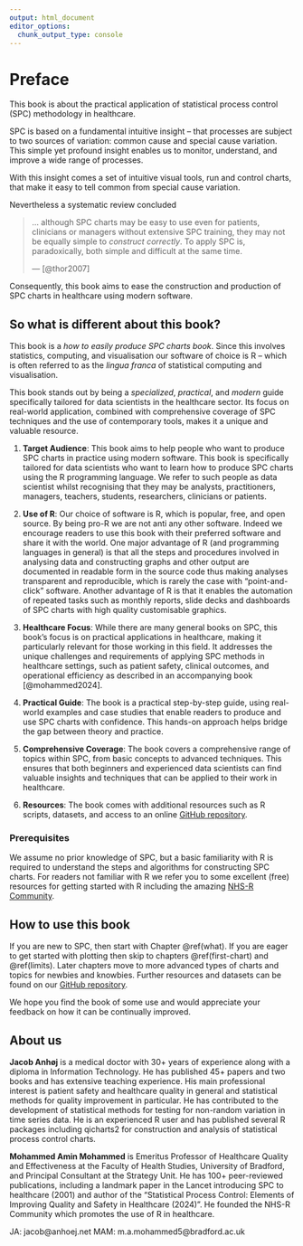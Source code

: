 ```yaml
---
output: html_document
editor_options: 
  chunk_output_type: console
---
```

# Preface {-#preface}

This book is about the practical application of statistical process control (SPC) methodology in healthcare.

SPC is based on a fundamental intuitive insight -- that processes are subject to two sources of variation: common cause and special cause variation. This simple yet profound insight enables us to monitor, understand, and improve a wide range of processes.

With this insight comes a set of intuitive visual tools, run and control charts, that make it easy to tell common from special cause variation.


Nevertheless a systematic review concluded 

>... although SPC charts may be easy to use even for patients, clinicians or managers without extensive SPC training, they may not be equally simple to *construct correctly*. To apply SPC is, paradoxically, both simple and difficult at the same time.
>
> --- [@thor2007]

Consequently, this book aims to ease the construction and production of SPC charts in healthcare using modern software.

## So what is different about this book? {-}

This book is a *how to easily produce SPC charts book*. Since this involves statistics, computing, and visualisation our software of choice is R -- which is often referred to as the *lingua franca* of statistical computing and visualisation. 

This book stands out by being a *specialized*, *practical*, and *modern* guide specifically tailored for data scientists in the healthcare sector. Its focus on real-world application, combined with comprehensive coverage of SPC techniques and the use of contemporary tools, makes it a unique and valuable resource. 

1. **Target Audience**:  This book aims to help people who want to produce SPC charts in practice using modern software. This book is specifically tailored for data scientists who want to learn how to produce SPC charts using the R programming language.  We refer to such people as data scientist whilst recognising that they may be analysts, practitioners, managers, teachers, students, researchers, clinicians or patients.

2. **Use of R**: Our choice of software is R, which is popular, free, and open source. By being pro-R we are not anti any other software. Indeed we encourage readers to use this book with their preferred software and share it with the world. One major advantage of R (and programming languages in general) is that all the steps and procedures involved in analysing data and constructing graphs and other output are documented in readable form in the source code thus making analyses transparent and reproducible, which is rarely the case with "point-and-click" software. Another advantage of R is that it enables the automation of repeated tasks such as monthly reports, slide decks and dashboards of SPC charts with high quality customisable graphics. 

3. **Healthcare Focus**: While there are many general books on SPC, this book's focus is on practical applications in healthcare, making it particularly relevant for those working in this field. It addresses the unique challenges and requirements of applying SPC methods in healthcare settings, such as patient safety, clinical outcomes, and operational efficiency as described in an accompanying book [@mohammed2024].

4. **Practical Guide**: The book is a practical step-by-step guide,  using real-world examples and case studies that enable readers to produce and use SPC charts with confidence. This hands-on approach helps bridge the gap between theory and practice.

5. **Comprehensive Coverage**: The book covers a comprehensive range of topics within SPC, from basic concepts to advanced techniques. This ensures that both beginners and experienced data scientists can find valuable insights and techniques that can be applied to their work in healthcare.

6. **Resources**: The book comes with additional resources such as R scripts, datasets, and access to an online [GitHub repository](https://github.com/anhoej/spc4hc).

### Prerequisites {-}

We assume no prior knowledge of SPC, but a basic familiarity with R is required to understand the steps and algorithms for constructing SPC charts. For readers not familiar with R we refer you to some excellent (free) resources for getting started with R including the amazing [NHS-R Community](https://nhsrcommunity.com/).

## How to use this book {-}

If you are new to SPC, then start with Chapter \@ref(what). If you are eager to get started with plotting then skip to chapters \@ref(first-chart) and \@ref(limits). Later chapters move to more advanced types of charts and topics for newbies and knowbies. Further resources and datasets can be found on our [GitHub repository](https://github.com/anhoej/spc4hc).

We hope you find the book of some use and would appreciate your feedback on how it can be continually improved.

## About us {-}

**Jacob Anhøj** is a medical doctor with 30+ years of experience along with a diploma in Information Technology. He has published 45+ papers and two books and has extensive teaching experience. His main professional interest is patient safety and healthcare quality in general and statistical methods for quality improvement in particular. He has contributed to the development of statistical methods for testing for non-random variation in time series data. He is an experienced R user and has published several R packages including qicharts2 for construction and analysis of statistical process control charts.
  
**Mohammed Amin Mohammed** is Emeritus Professor of Healthcare Quality
and Effectiveness at the Faculty of Health Studies, University of Bradford, and
Principal Consultant at the Strategy Unit. He has 100+ peer-reviewed publications, including a landmark paper in the Lancet introducing SPC to healthcare (2001) and author of the "Statistical Process Control: Elements of Improving Quality and Safety in Healthcare (2024)". He founded the NHS-R Community which promotes the use of R in healthcare.

JA: jacob@anhoej.net
MAM: m.a.mohammed5@bradford.ac.uk
